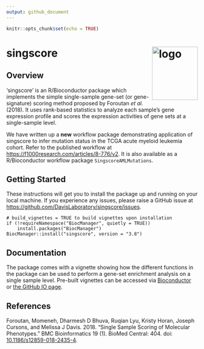 ```yaml
---
output: github_document
---
```


```r
knitr::opts_chunk$set(echo = TRUE)
```

# singscore <img src="man/figures/logo.png" align="right"  height="140" width="120" alt="logo"/>

## Overview

'singscore' is an R/Bioconductor package which implements the simple single-sample gene-set (or gene-signature) scoring method proposed by Foroutan *et al.* (2018). It uses rank-based statistics to analyze each sample's gene expression profile and scores the expression activities of gene sets at a single-sample level.

We have written up a **new** workflow package demonstrating application of singscore to infer mutation status in the TCGA acute myeloid leukemia cohort. Refer to the published workflow at <https://f1000research.com/articles/8-776/v2>. It is also available as a R/Bioconductor workflow package `SingscoreAMLMutations`.

## Getting Started

These instructions will get you to install the package up and running on your local machine. If you experience any issues, please raise a GitHub issue at <https://github.com/DavisLaboratory/singscore/issues>.

```
# build_vignettes = TRUE to build vignettes upon installation
if (!requireNamespace("BiocManager", quietly = TRUE))
    install.packages("BiocManager")
BiocManager::install("singscore", version = "3.8")
```

## Documentation

The package comes with a vignette showing how the different functions in the package can be used to perform a gene-set enrichment analysis on a single sample level. Pre-built vignettes can be accessed via [Bioconductor](https://bioconductor.org/packages/release/bioc/vignettes/singscore/inst/doc/singscore.html) or [the GitHub IO page](https://davislaboratory.github.io/singscore/articles/singscore.html).

## References
Foroutan, Momeneh, Dharmesh D Bhuva, Ruqian Lyu, Kristy Horan, Joseph Cursons, and Melissa J Davis. 2018. “Single Sample Scoring of Molecular Phenotypes.” BMC Bioinformatics 19 (1). BioMed Central: 404. doi: [10.1186/s12859-018-2435-4](https://doi.org/10.1186/s12859-018-2435-4).
